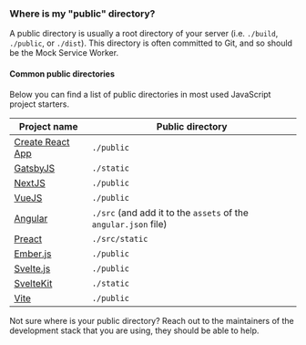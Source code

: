 ### Where is my "public" directory?

A public directory is usually a root directory of your server (i.e. `./build`, `./public`, or `./dist`). This directory is often committed to Git, and so should be the Mock Service Worker.

#### Common public directories

Below you can find a list of public directories in most used JavaScript project starters.

| Project name                                     | Public directory                                                |
| ------------------------------------------------ | --------------------------------------------------------------- |
| [Create React App](https://create-react-app.dev) | `./public`                                                      |
| [GatsbyJS](https://www.gatsbyjs.org)             | `./static`                                                      |
| [NextJS](https://nextjs.org)                     | `./public`                                                      |
| [VueJS](https://vuejs.org/)                      | `./public`                                                      |
| [Angular](https://angular.io/)                   | `./src` (and add it to the `assets` of the `angular.json` file) |
| [Preact](https://preactjs.com)                   | `./src/static`                                                  |
| [Ember.js](https://emberjs.com/)                 | `./public`                                                      |
| [Svelte.js](https://svelte.dev/)                 | `./public`                                                      |
| [SvelteKit](https://kit.svelte.dev/)             | `./static`                                                      |
| [Vite](https://vitejs.dev/)                      | `./public`                                                      |

<Hint>
  Not sure where is your public directory? Reach out to the maintainers of the
  development stack that you are using, they should be able to help.
</Hint>
